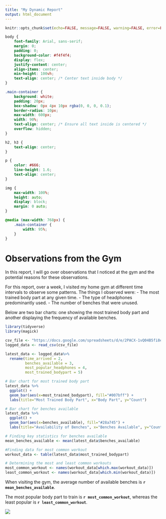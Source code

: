 ```yaml
---
title: "My Dynamic Report"
output: html_document
---
```


```r
knitr::opts_chunk$set(echo=FALSE, message=FALSE, warning=FALSE, error=FALSE)
```

```css
body {
    font-family: Arial, sans-serif;
    margin: 0;
    padding: 0;
    background-color: #f4f4f4;
    display: flex;
    justify-content: center;
    align-items: center;
    min-height: 100vh;
    text-align: center; /* Center text inside body */
}

.main-container {
    background: white;
    padding: 20px;
    box-shadow: 0px 4px 10px rgba(0, 0, 0, 0.1);
    border-radius: 10px;
    max-width: 600px;
    width: 90%;
    text-align: center; /* Ensure all text inside is centered */
    overflow: hidden;
}

h2, h3 {
    text-align: center;
}

p {
    color: #666;
    line-height: 1.6;
    text-align: center;
}

img {
    max-width: 100%;
    height: auto;
    display: block;
    margin: 0 auto;
}

@media (max-width: 768px) {
    .main-container {
        width: 95%;
    }
}

```

# Observations from the Gym

In this report, I will go over observations that I noticed at the gym and the potential reasons for these observations.

For this report, over a week, I visited my home gym at different time intervals to observe some patterns. The things I observed were:
- The most trained body part at any given time.
- The type of headphones predominantly used.
- The number of benches that were unused.

Below are two bar charts: one showing the most trained body part and another displaying the frequency of available benches.

```r
library(tidyverse)
library(magick)

csv_file <- "https://docs.google.com/spreadsheets/d/e/2PACX-1vQ04B5fi8eIMpR6BER8-1_tTkbkE_GAuZbHfcaB5Uq19bqRKGwXopzb8aM_4kvITp4Uh5dQMw8rMGIp/pub?output=csv"
logged_data <- read_csv(csv_file) 

latest_data <- logged_data%>%
  rename(time_arrived = 2, 
         benches_available = 3, 
         most_popular_headphones = 4, 
         most_trained_bodypart = 5)

# Bar chart for most trained body part
latest_data %>%  
  ggplot() +  
  geom_bar(aes(x=most_trained_bodypart), fill="#007bff") +
  labs(title="Most Trained Body Part", x="Body Part", y="Count")

# Bar chart for benches available
latest_data %>%  
  ggplot() +  
  geom_bar(aes(x=benches_available), fill="#28a745") +
  labs(title="Availability of Benches", x="Benches Available", y="Count")

# Finding key statistics for benches available
mean_benches_available <- mean(latest_data$benches_available)

#Finding data for most common workout
workout_data <- table(latest_data$most_trained_bodypart)

# Determining the most and least common workouts
most_common_workout <- names(workout_data[which.max(workout_data)])
least_common_workout <- names(workout_data[which.min(workout_data)])
```

When visiting the gym, the average number of available benches is **`r mean_benches_available`**.

The most popular body part to train is **`r most_common_workout`**, whereas the least popular is **`r least_common_workout`**.

![](https://media0.giphy.com/media/v1.Y2lkPTc5MGI3NjExM21sbHJ1eHpmaTJ4bWQ3Y2x2aWt4N21zdDNpemNnMWYza3QycXB2OCZlcD12MV9pbnRlcm5hbF9naWZfYnlfaWQmY3Q9Zw/lOqNS2HUyN8OJV0CuF/giphy.gif)
